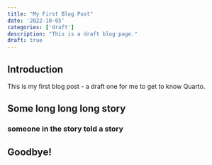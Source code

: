 ```yaml
---
title: "My First Blog Post"
date: '2022-10-05'
categories: ['draft']
description: "This is a draft blog page."
draft: true
---
```


## Introduction

This is my first blog post - a draft one for me to get to know Quarto.

## Some long long long story

### someone in the story told a story

## Goodbye!
